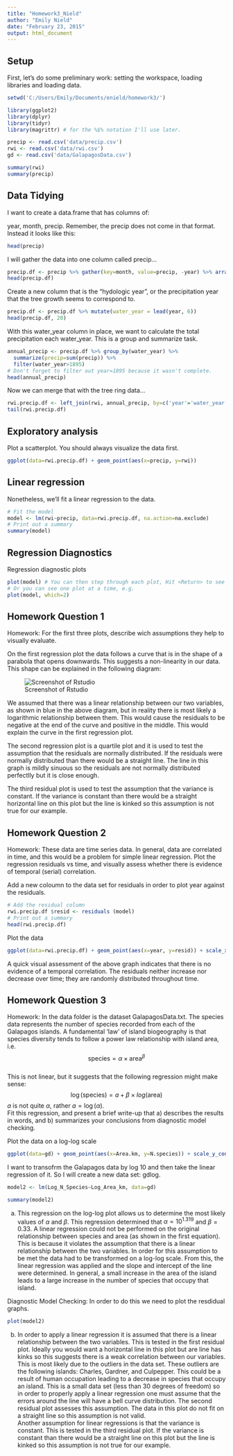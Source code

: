 ```yaml
---
title: "Homework3_Nield"
author: "Emily Nield"
date: "February 23, 2015"
output: html_document
---
```


## Setup
First, let's do some preliminary work: setting the workspace, loading libraries and loading data.
```r
setwd('C:/Users/Emily/Documents/enield/homework3/')
```



```r
library(ggplot2)
library(dplyr)
library(tidyr)
library(magrittr) # for the %$% notation I'll use later.
```



```r
precip <- read.csv('data/precip.csv')
rwi <- read.csv('data/rwi.csv')
gd <- read.csv('data/GalapagosData.csv')

summary(rwi)
summary(precip)
```

## Data Tidying
I want to create a data.frame that has columns of:

year, month, precip.  Remember, the precip does not come in that format.  Instead it looks like this:
```r
head(precip)
```
I will gather the data into one column called precip...
```r
precip.df <- precip %>% gather(key=month, value=precip, -year) %>% arrange(year, month)
head(precip.df)
```

Create a new column that is the "hydologic year", or the precipitation year that the tree growth seems to correspond to.
```r
precip.df <- precip.df %>% mutate(water_year = lead(year, 6))
head(precip.df, 20)
```

With this water_year column in place, we want to calculate the total precipitation each water_year.  This is a group and summarize task.
```r
annual_precip <- precip.df %>% group_by(water_year) %>% 
  summarize(precip=sum(precip)) %>%
  filter(water_year>1895)
# Don't forget to filter out year=1895 because it wasn't complete.
head(annual_precip)
```


Now we can merge that with the tree ring data...

```r
rwi.precip.df <- left_join(rwi, annual_precip, by=c('year'='water_year'))
tail(rwi.precip.df)
```

## Exploratory analysis
Plot a scatterplot.  You should always visualize the data first.
```r
ggplot(data=rwi.precip.df) + geom_point(aes(x=precip, y=rwi))
```
## Linear regression
Nonetheless, we'll fit a linear regression to the data.
```r
# Fit the model
model <- lm(rwi~precip, data=rwi.precip.df, na.action=na.exclude)
# Print out a summary
summary(model)
```
## Regression Diagnostics

Regression diagnostic plots
```r
plot(model) # You can then step through each plot, Hit <Return> to see the next plot
# Or you can see one plot at a time, e.g.
plot(model, which=2)
```

## Homework Question 1
Homework: For the first three plots, describe wich assumptions they help to visually evaluate.

On the first regression plot the data follows a curve that is in the shape of a parabola that opens downwards. This suggests a non-linearity in our data. This shape can be explained in the following diagram:

![Screenshot of Rstudio](graph1.tif)

We assumed that there was a linear relationship between our two variables, as shown in blue in the above diagram, but in reality there is most likely a logarithmic relationship between them. This would cause the residuals to be negative at the end of the curve and positive in the middle. This would explain the curve in the first regression plot. 

The second regression plot is a quartile plot and it is used to test the assumption that the residuals are normally distributed. If the residuals were normally distributed than there would be a straight line. The line in this graph is mildly sinuous so the residuals are not normally distributed perfectlly but it is close enough. 

The third residual plot is used to test the assumption that the variance is constant. If the variance is constant than there would be a straight horizontal line on this plot but the line is kinked so this assumption is not true for our example. 

## Homework Question 2
Homework: These data are time series data. In general, data are correlated in time, and this would be a problem for simple linear regression. Plot the regression residuals vs time, and visually assess whether there is evidence of temporal (serial) correlation.

Add a new coloumn to the data set for residuals in order to plot year against the residuals. 
```r
# Add the residual column
rwi.precip.df $resid <- residuals (model)
# Print out a summary
head(rwi.precip.df)
```

Plot the data
```r
ggplot(data=rwi.precip.df) + geom_point(aes(x=year, y=resid)) + scale_x_continuous(limits = c(1890, 2015))
```

A quick visual assessment of the above graph indicates that there is no evidence of a temporal correlation. The residuals neither increase nor decrease over time; they are randomly distributed throughout time. 

## Homework Question 3
Homework: In the data folder is the dataset GalapagosData.txt.  The species data represents the number of species recorded from each of the Galapagos islands. A fundamental 'law' of island biogeography is that species diversity tends to follow a power law relationship with island area, i.e. $$\mbox{species} = \alpha\times{\mbox{area}^\beta}$$  
This is not linear, but it suggests that the following regression might make sense: 
$$\log(\mbox{species}) = a + \beta \times log(\mbox{area})$$
$a$ is not quite $\alpha$, rather $a=\log(\alpha)$.  
Fit this regression, and present a brief write-up that a) describes the results in words, and b) summarizes your conclusions from diagnostic model checking.

Plot the data on a log-log scale
```r
ggplot(data=gd) + geom_point(aes(x=Area.km, y=N.species)) + scale_y_continuous(trans = "log") + scale_x_continuous(trans = "log")
```

I want to transofrm the Galapagos data by log 10 and then take the linear regression of it. So I will create a new data set: gdlog.
```r

model2 <- lm(Log_N_Species~Log_Area_km, data=gd)

summary(model2)
```

a) This regression on the log-log plot allows us to determine the most likely values of $\alpha$ and $\beta$. This regression determined that $\alpha=10^1.319$ and $\beta=0.33$. A linear regression could not be performed on the original relationship between species and area (as shown in the first equation). This is because it violates the assumption that there is a linear relationship between the two variables. In order for this assumption to be met the data had to be transformed on a log-log scale. From this, the linear regression was applied and the slope and intercept of the line were determined.  In general, a small increase in the area of the island leads to a large increase in the number of species that occupy that island. 

Diagnostic Model Checking: In order to do this we need to plot the resdidual graphs.
```r
plot(model2) 
```

b) In order to apply a linear regression it is assumed that there is a linear relationship between the two variables. This is tested in the first residual plot. Ideally you would want a horizontal line in this plot but are line has kinks so this suggests there is a weak correlation between our variables. This is most likely due to the outliers in the data set. These outliers are the following islands: Charles, Gardner, and Culpepper. This could be a result of human occupation leading to a decrease in species that occupy an island.
This is a small data set (less than 30 degrees of freedom) so in order to properly apply a linear regression one must assume that the errors around the line will have a bell curve distribution. The second residual plot assesses this assumption. The data in this plot do not fit on a straight line so this assumption is not valid.  
Another assumption for linear regressions is that the variance is constant. This is tested in the third residual plot. If the variance is constant than there would be a straight line on this plot but the line is kinked so this assumption is not true for our example.
